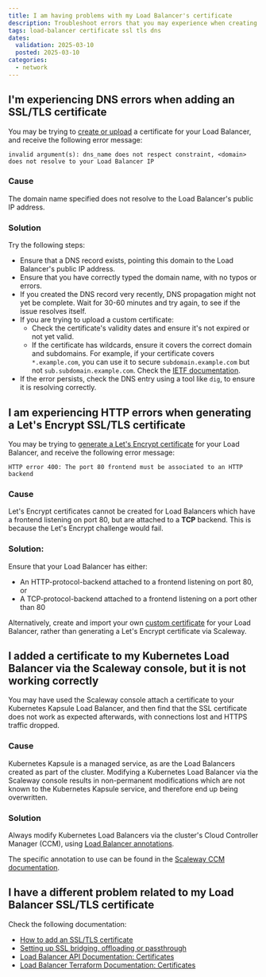 ```yaml
---
title: I am having problems with my Load Balancer's certificate
description: Troubleshoot errors that you may experience when creating an SSL/TLS certificate, adding it to your Load Balancer frontend, or successfully handling HTTPS connections.
tags: load-balancer certificate ssl tls dns
dates:
  validation: 2025-03-10
  posted: 2025-03-10
categories:
  - network
---
```


## I'm experiencing DNS errors when adding an SSL/TLS certificate

You may be trying to [create or upload](/load-balancer/how-to/add-certificate/) a certificate for your Load Balancer, and receive the following error message:

```
invalid argument(s): dns_name does not respect constraint, <domain> does not resolve to your Load Balancer IP
```

### Cause

The domain name specified does not resolve to the Load Balancer's public IP address.

### Solution

Try the following steps:

- Ensure that a DNS record exists, pointing this domain to the Load Balancer's public IP address.
- Ensure that you have correctly typed the domain name, with no typos or errors.
- If you created the DNS record very recently, DNS propagation might not yet be complete. Wait for 30-60 minutes and try again, to see if the issue resolves itself.
- If you are trying to upload a custom certificate:
    - Check the certificate's validity dates and ensure it's not expired or not yet valid.
    - If the certificate has wildcards, ensure it covers the correct domain and subdomains. For example, if your certificate covers `*.example.com`, you can use it to secure `subdomain.example.com` but not `sub.subdomain.example.com`. Check the [IETF documentation](https://www.ietf.org/rfc/rfc2818.txt).
- If the error persists, check the DNS entry using a tool like `dig`, to ensure it is resolving correctly.


## I am experiencing HTTP errors when generating a Let's Encrypt SSL/TLS certificate

You may be trying to [generate a Let's Encrypt certificate](/load-balancer/how-to/add-certificate/#how-to-generate-and-add-a-lets-encrypt-certificate) for your Load Balancer, and receive the following error message:

```
HTTP error 400: The port 80 frontend must be associated to an HTTP backend
```

### Cause

Let's Encrypt certificates cannot be created for Load Balancers which have a frontend listening on port 80, but are attached to a **TCP** backend. This is because the Let's Encrypt challenge would fail. 

### Solution:

Ensure that your Load Balancer has either:
- An HTTP-protocol-backend attached to a frontend listening on port 80, or
- A TCP-protocol-backend attached to a frontend listening on a port other than 80

Alternatively, create and import your own [custom certificate](/load-balancer/how-to/add-certificate/#how-to-import-a-certificate) for your Load Balancer, rather than generating a Let's Encrypt certificate via Scaleway.

## I added a certificate to my Kubernetes Load Balancer via the Scaleway console, but it is not working correctly

You may have used the Scaleway console attach a certificate to your Kubernetes Kapsule Load Balancer, and then find that the SSL certificate does not work as expected afterwards, with connections lost and HTTPS traffic dropped.

### Cause

Kubernetes Kapsule is a managed service, as are the Load Balancers created as part of the cluster.
Modifying a Kubernetes Load Balancer via the Scaleway console results in non-permanent modifications which are not known to the Kubernetes Kapsule service, and therefore end up being overwritten.

### Solution

Always modify Kubernetes Load Balancers via the cluster's Cloud Controller Manager (CCM), using [Load Balancer annotations](/kubernetes/reference-content/using-load-balancer-annotations/). 

The specific annotation to use can be found in the [Scaleway CCM documentation](https://github.com/scaleway/scaleway-cloud-controller-manager/blob/master/docs/loadbalancer-annotations.md#servicebetakubernetesioscw-loadbalancer-certificate-ids).


## I have a different problem related to my Load Balancer SSL/TLS certificate

Check the following documentation:

- [How to add an SSL/TLS certificate](/load-balancer/how-to/add-certificate/)
- [Setting up SSL bridging, offloading or passthrough](/load-balancer/reference-content/ssl-bridging-offloading-passthrough/)
- [Load Balancer API Documentation: Certificates](https://www.scaleway.com/en/developers/api/load-balancer/zoned-api/#path-certificate-get-an-ssltls-certificate)
- [Load Balancer Terraform Documentation: Certificates](https://registry.terraform.io/providers/scaleway/scaleway/latest/docs/resources/lb_certificate)
